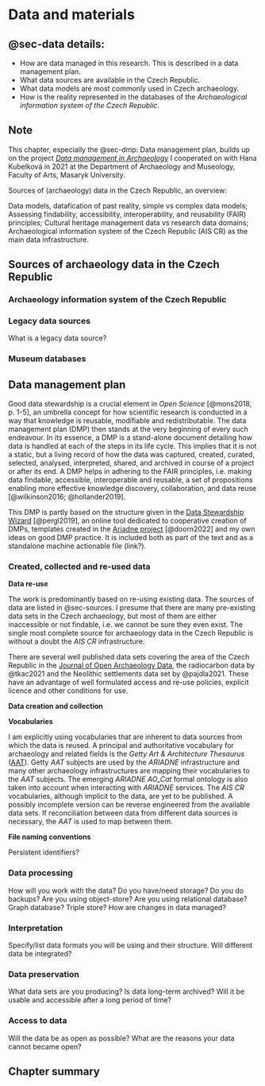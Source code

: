 # Data and materials {#sec-data}

::: {.callout-note}

## @sec-data details: {.unnumbered}

- How are data managed in this research.
  This is described in a data management plan.
- What data sources are available in the Czech Republic.
- What data models are most commonly used in Czech archaeology.
- How is the reality represented in the databases of the *Archaeological information system of the Czech Republic*.

:::

::: {.callout-note}

## Note

This chapter, especially the @sec-dmp: Data management plan, builds up on the project [*Data management in Archaeology*](https://www.phil.muni.cz/en/research/current-projects/57940) I cooperated on with Hana Kubelková in 2021 at the Department of Archaeology and Museology, Faculty of Arts, Masaryk University.

:::

Sources of (archaeology) data in the Czech Republic, an overview:

Data models, datafication of past reality, simple vs complex data models;
Assessing findability, accessibility, interoperability, and reusability (FAIR) principles;
Cultural heritage management data vs research data domains;
Archaeological information system of the Czech Republic (AIS CR) as the main data infrastructure.

## Sources of archaeology data in the Czech Republic {#sec-sources}



### Archaeology information system of the Czech Republic {#sec-aiscr}

### Legacy data sources

What is a legacy data source?

### Museum databases


## Data management plan {#sec-dmp}

Good data stewardship is a crucial element in *Open Science* [@mons2018, p. 1-5], an umbrella concept for how scientific research is conducted in a way that knowledge is reusable, modifiable and redistributable.
The data management plan (DMP) then stands at the very beginning of every such endeavour.
In its essence, a DMP is a stand-alone document detailing how data is handled at each of the steps in its life cycle.
This implies that it is not a static, but a living record of how the data was captured, created, curated, selected, analysed, interpreted, shared, and archived in course of a project or after its end.
A DMP helps in adhering to the FAIR principles, i.e. making data findable, accessible, interoperable and reusable, a set of propositions enabling more effective knowledge discovery, collaboration, and data reuse [@wilkinson2016; @hollander2019].

This DMP is partly based on the structure given in the [Data Stewardship Wizard](ds-wizard.org) [@pergl2019], an online tool dedicated to cooperative creation of DMPs, templates created in the [Ariadne project](https://vast-lab.org/dmp/index.html) [@doorn2022] and my own ideas on good DMP practice.
It is included both as part of the text and as a standalone machine actionable file (link?).
<!-- add link for DMP JSON or other format... -->

### Created, collected and re-used data

**Data re-use**

The work is predominantly based on re-using existing data.
The sources of data are listed in @sec-sources.
I presume that there are many pre-existing data sets in the Czech archaeology, but most of them are either inaccessible or not findable, i.e. we cannot be sure they even exist.
The single most complete source for archaeology data in the Czech Republic is without a doubt the *AIS CR* infrastructure.

There are several well published data sets covering the area of the Czech Republic in the [Journal of Open Archaeology Data](https://openarchaeologydata.metajnl.com/), the radiocarbon data by @tkac2021 and the Neolithic settlements data set by @pajdla2021.
These have an advantage of well formulated access and re-use policies, explicit licence and other conditions for use.

<!-- Wikidata?, OpenStreetMap?
Re-use
Are there pre-existing data?
License? Conditions for use?
How is it accessed? -->

**Data creation and collection**
<!-- - Creation and collection
Data formats?
Volumes of data? Suitable for LTP and sharing? -->

**Vocabularies**

<!-- Any used vocabularies, terminologies, ontologies? -->
I am explicitly using vocabularies that are inherent to data sources from which the data is reused.
A principal and authoritative vocabulary for archaeology and related fields is the *Getty Art & Architecture Thesaurus* ([AAT](https://www.getty.edu/research/tools/vocabularies/aat/)).
Getty *AAT* subjects are used by the *ARIADNE* infrastructure and many other archaeology infrastructures are mapping their vocabularies to the *AAT* subjects.
The emerging *ARIADNE* *AO_Cat* formal ontology is also taken into account when interacting with *ARIADNE* services.
The *AIS CR* vocabularies, although implicit to the data, are yet to be published.
A possibly incomplete version can be reverse engineered from the available data sets.
If reconciliation between data from different data sources is necessary, the *AAT* is used to map between them.

<!-- Any metadata convention? -->

**File naming conventions**




Persistent identifiers?

### Data processing

How will you work with the data?
Do you have/need storage?
Do you do backups?
Are you using object-store? Are you using relational database? Graph database? Triple store?
How are changes in data managed?

### Interpretation

Specify/list data formats you will be using and their structure.
Will different data be integrated?

### Data preservation

What data sets are you producing?
Is data long-term archived? Will it be usable and accessible after a long period of time?

### Access to data

Will the data be as open as possible?
What are the reasons your data cannot became open?

## Chapter summary {.unnumbered}
